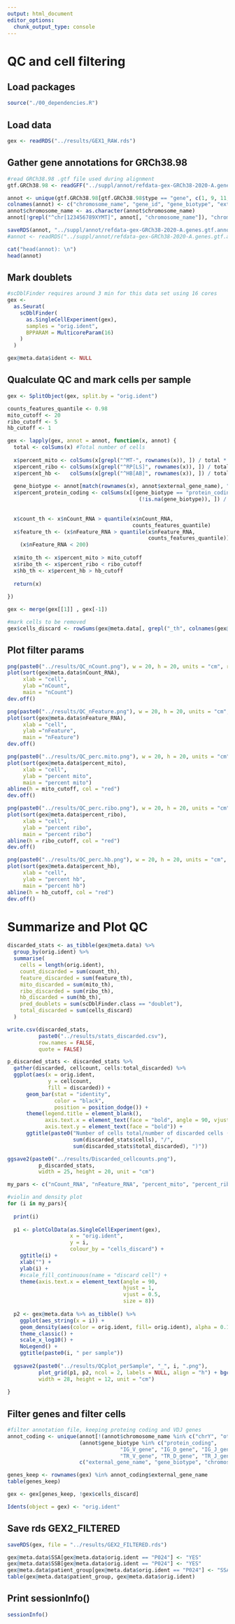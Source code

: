```yaml
---
output: html_document
editor_options: 
  chunk_output_type: console
---
```

# QC and cell filtering {#QC}
## Load packages

```r

source("./00_dependencies.R")

```


## Load data

```r

gex <- readRDS("../results/GEX1_RAW.rds")

```


## Gather gene annotations for GRCh38.98

```r

#read GRCh38.98 .gtf file used during alignment
gtf.GRCh38.98 <- readGFF("../suppl/annot/refdata-gex-GRCh38-2020-A.genes.gtf.gz")

annot <- unique(gtf.GRCh38.98[gtf.GRCh38.98$type == "gene", c(1, 9, 11, 12)])
colnames(annot) <- c("chromosome_name", "gene_id", "gene_biotype", "external_gene_name")
annot$chromosome_name <- as.character(annot$chromosome_name)
annot[!grepl("^chr[123456789XYMT]", annot[, "chromosome_name"]), "chromosome_name"] <- "other"

saveRDS(annot, "../suppl/annot/refdata-gex-GRCh38-2020-A.genes.gtf.annot.rds")
#annot <- readRDS("../suppl/annot/refdata-gex-GRCh38-2020-A.genes.gtf.annot.rds")

cat("head(annot): \n")
head(annot)

```


## Mark doublets

```r

#scDblFinder requires around 3 min for this data set using 16 cores
gex <-
  as.Seurat(
    scDblFinder(
      as.SingleCellExperiment(gex),
      samples = "orig.ident",
      BPPARAM = MulticoreParam(16)
    )
  )

gex@meta.data$ident <- NULL


```


## Qualculate QC and mark cells per sample

```r

gex <- SplitObject(gex, split.by = "orig.ident")

counts_features_quantile <- 0.98
mito_cutoff <- 20
ribo_cutoff <- 5
hb_cutoff <- 1

gex <- lapply(gex, annot = annot, function(x, annot) {
  total <- colSums(x) #Total number of cells
  
  x$percent_mito <- colSums(x[grepl("^MT-", rownames(x)), ]) / total * 100
  x$percent_ribo <- colSums(x[grepl("^RP[LS]", rownames(x)), ]) / total * 100
  x$percent_hb <-   colSums(x[grepl("^HB[AB]", rownames(x)), ]) / total * 100
  
  gene_biotype <- annot[match(rownames(x), annot$external_gene_name), "gene_biotype"]
  x$percent_protein_coding <- colSums(x[(gene_biotype == "protein_coding") &
                                          (!is.na(gene_biotype)), ]) / total * 100
  
  
  x$count_th <- x$nCount_RNA > quantile(x$nCount_RNA, 
                                        counts_features_quantile)
  x$feature_th <- (x$nFeature_RNA > quantile(x$nFeature_RNA, 
                                             counts_features_quantile)) |
    (x$nFeature_RNA < 200)
  
  x$mito_th <- x$percent_mito > mito_cutoff
  x$ribo_th <- x$percent_ribo < ribo_cutoff
  x$hb_th <- x$percent_hb > hb_cutoff
  
  return(x)
  
})

gex <- merge(gex[[1]] , gex[-1])

#mark cells to be removed
gex$cells_discard <- rowSums(gex@meta.data[, grepl("_th", colnames(gex@meta.data))]) > 0


```


## Plot filter params

```r

png(paste0("../results/QC_nCount.png"), w = 20, h = 20, units = "cm", res = 200)
plot(sort(gex@meta.data$nCount_RNA),
     xlab = "cell",
     ylab ="nCount",
     main = "nCount")
dev.off()

png(paste0("../results/QC_nFeature.png"), w = 20, h = 20, units = "cm", res = 200)
plot(sort(gex@meta.data$nFeature_RNA),
     xlab = "cell",
     ylab ="nFeature",
     main = "nFeature")
dev.off()

png(paste0("../results/QC_perc.mito.png"), w = 20, h = 20, units = "cm", res = 200)
plot(sort(gex@meta.data$percent_mito),
     xlab = "cell",
     ylab = "percent mito",
     main = "percent mito")
abline(h = mito_cutoff, col = "red")
dev.off()

png(paste0("../results/QC_perc.ribo.png"), w = 20, h = 20, units = "cm", res = 200)
plot(sort(gex@meta.data$percent_ribo),
     xlab = "cell",
     ylab = "percent ribo",
     main = "percent ribo")
abline(h = ribo_cutoff, col = "red")
dev.off()

png(paste0("../results/QC_perc.hb.png"), w = 20, h = 20, units = "cm", res = 200)
plot(sort(gex@meta.data$percent_hb),
     xlab = "cell",
     ylab = "percent hb",
     main = "percent hb")
abline(h = hb_cutoff, col = "red")
dev.off()


```


# Summarize and Plot QC

```r

discarded_stats <- as_tibble(gex@meta.data) %>%
  group_by(orig.ident) %>%
  summarise(
    cells = length(orig.ident),
    count_discarded = sum(count_th),
    feature_discarded = sum(feature_th),
    mito_discarded = sum(mito_th),
    ribo_discarded = sum(ribo_th),
    hb_discarded = sum(hb_th),
    pred_doublets = sum(scDblFinder.class == "doublet"),
    total_discarded = sum(cells_discard)
  )

write.csv(discarded_stats, 
          paste0("../results/stats_discarded.csv"), 
          row.names = FALSE, 
          quote = FALSE)

p_discarded_stats <- discarded_stats %>% 
  gather(discarded, cellcount, cells:total_discarded) %>% 
  ggplot(aes(x = orig.ident, 
             y = cellcount, 
             fill = discarded)) + 
      geom_bar(stat = "identity", 
               color = "black", 
               position = position_dodge()) + 
      theme(legend.title = element_blank(),
            axis.text.x = element_text(face = "bold", angle = 90, vjust = 0.5, hjust = 1),
            axis.text.y = element_text(face = "bold")) +
      ggtitle(paste0("Number of cells total/number of discarded cells (", 
                     sum(discarded_stats$cells), "/", 
                     sum(discarded_stats$total_discarded), ")"))

ggsave2(paste0("../results/Discarded_cellcounts.png"), 
          p_discarded_stats,
          width = 25, height = 20, unit = "cm")

my_pars <- c("nCount_RNA", "nFeature_RNA", "percent_mito", "percent_ribo", "percent_hb")

#violin and density plot
for (i in my_pars){
  
  print(i)
  
  p1 <- plotColData(as.SingleCellExperiment(gex), 
                    x = "orig.ident", 
                    y = i, 
                    colour_by = "cells_discard") + 
    ggtitle(i) +
    xlab("") + 
    ylab(i) + 
    #scale_fill_continuous(name = "discard cell") +
    theme(axis.text.x = element_text(angle = 90, 
                                     hjust = 1, 
                                     vjust = 0.5,
                                     size = 8))
  
  p2 <- gex@meta.data %>% as_tibble() %>% 
    ggplot(aes_string(x = i)) + 
    geom_density(aes(color = orig.ident, fill= orig.ident), alpha = 0.1) + 
    theme_classic() +
    scale_x_log10() +
    NoLegend() +
    ggtitle(paste0(i, " per sample"))
  
  ggsave2(paste0("../results/QCplot_perSample", "_", i, ".png"), 
          plot_grid(p1, p2, ncol = 2, labels = NULL, align = "h") + bgcolor("white"),
          width = 28, height = 12, unit = "cm")
  
}

```


## Filter genes and filter cells

```r

#filter annotation file, keeping proteing coding and VDJ genes
annot_coding <- unique(annot[!(annot$chromosome_name %in% c("chrY", "other", "chrM")) & 
                       (annot$gene_biotype %in% c("protein_coding", 
                                    "IG_V_gene", "IG_D_gene", "IG_J_gene", "IG_C_gene",
                                    "TR_V_gene", "TR_D_gene", "TR_J_gene", "TR_C_gene")), 
                       c("external_gene_name", "gene_biotype", "chromosome_name")])

genes_keep <- rownames(gex) %in% annot_coding$external_gene_name
table(genes_keep)

gex <- gex[genes_keep, !gex$cells_discard] 

Idents(object = gex) <- "orig.ident"


```


## Save rds GEX2_FILTERED

```r

saveRDS(gex, file = "../results/GEX2_FILTERED.rds")

gex@meta.data$SSA[gex@meta.data$orig.ident == "P024"] <- "YES"
gex@meta.data$SSB[gex@meta.data$orig.ident == "P024"] <- "YES"
gex@meta.data$patient_group[gex@meta.data$orig.ident == "P024"] <- "SSAB"
table(gex@meta.data$patient_group, gex@meta.data$orig.ident)

```


## Print sessionInfo()

```r

sessionInfo()

```

